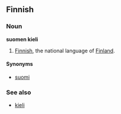 ==Finnish==

===Noun===
'''suomen kieli'''

# [[Finnish]], the national language of [[Finland]].

====Synonyms====
*[[suomi]]

===See also===
*[[kieli]]